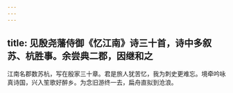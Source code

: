 ```yaml
---
---
---
```

title: 见殷尧藩侍御《忆江南》诗三十首，诗中多叙苏、杭胜事。余尝典二郡，因继和之
---



江南名郡数苏杭，写在殷家三十章。君是旅人犹苦忆，我为刺史更难忘。境牵吟咏真诗国，兴入笙歌好醉乡。为念旧游终一去，扁舟直拟到沧浪。